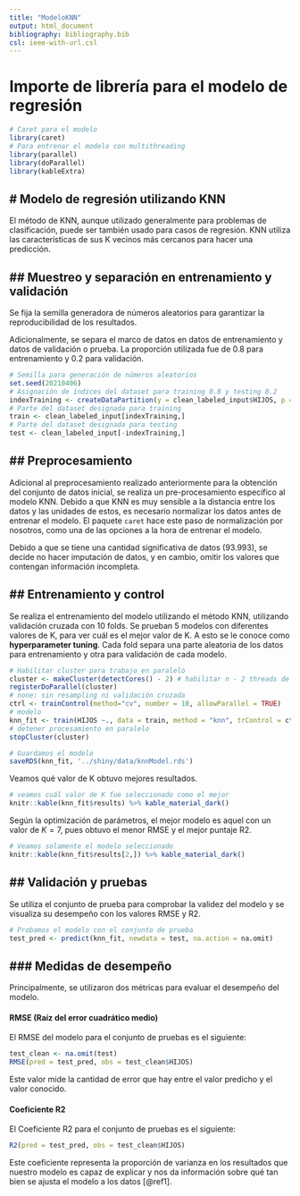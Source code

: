 ```yaml
---
title: "ModeloKNN"
output: html_document
bibliography: bibliography.bib
csl: ieee-with-url.csl
---
```

# Importe de librería para el modelo de regresión
```r
# Caret para el modelo
library(caret)
# Para entrenar el modelo con multithreading
library(parallel)
library(doParallel)
library(kableExtra)
```
# Modelo de regresión utilizando KNN
---
El método de KNN, aunque utilizado generalmente para problemas de clasificación, puede ser también usado para casos de regresión. KNN utiliza las características de sus K vecinos más cercanos para hacer una predicción.

## Muestreo y separación en entrenamiento y validación
---
Se fija la semilla generadora de números aleatorios para garantizar la reproducibilidad de los resultados.

Adicionalmente, se separa el marco de datos en datos de entrenamiento y datos de validación o prueba. La proporción utilizada fue de $0.8$ para entrenamiento y $0.2$ para validación.

```r
# Semilla para generación de números aleatorios
set.seed(20210406)
# Asignación de índices del dataset para training 0.8 y testing 0.2 
indexTraining <- createDataPartition(y = clean_labeled_input$HIJOS, p = 0.8, list = FALSE)
# Parte del dataset designada para training
train <- clean_labeled_input[indexTraining,]
# Parte del dataset designada para testing
test <- clean_labeled_input[-indexTraining,]
```

## Preprocesamiento
---
Adicional al preprocesamiento realizado anteriormente para la obtención del conjunto de datos inicial, se realiza un pre-procesamiento específico al modelo KNN. Debido a que KNN es muy sensible a la distancia entre los datos y las unidades de estos, es necesario normalizar los datos antes de entrenar el modelo. El paquete `caret` hace este paso de normalización por nosotros, como una de las opciones a la hora de entrenar el modelo.

Debido a que se tiene una cantidad significativa de datos $(93.993)$, se decide no hacer imputación de datos, y en cambio, omitir los valores que contengan información incompleta.

## Entrenamiento y control
---
Se realiza el entrenamiento del modelo utilizando el método KNN, utilizando validación cruzada con 10 folds. Se prueban 5 modelos con diferentes valores de K, para ver cuál es el mejor valor de K. A esto se le conoce como **hyperparameter tuning**. Cada fold separa una parte aleatoria de los datos para entrenamiento y otra para validación de cada modelo.
```r
# Habilitar cluster para trabajo en paralelo
cluster <- makeCluster(detectCores() - 2) # habilitar n - 2 threads de la cpu
registerDoParallel(cluster)
# none: sin resampling ni validación cruzada
ctrl <- trainControl(method="cv", number = 10, allowParallel = TRUE)
# modelo
knn_fit <- train(HIJOS ~., data = train, method = "knn", trControl = ctrl, preProcess = c("center","scale"), tuneLength = 5, na.action = na.omit)
# detener procesamiento en paralelo
stopCluster(cluster)
```
```r
# Guardamos el modelo
saveRDS(knn_fit, '../shiny/data/knnModel.rds')
```

Veamos qué valor de K obtuvo mejores resultados.

```r
# veamos cuál valor de K fue seleccionado como el mejor
knitr::kable(knn_fit$results) %>% kable_material_dark()
```

Según la optimización de parámetros, el mejor modelo es aquel con un valor de $K = 7$, pues obtuvo el menor RMSE y el mejor puntaje R2.

```r
# Veamos solamente el modelo seleccionado
knitr::kable(knn_fit$results[2,]) %>% kable_material_dark()
```
## Validación y pruebas
---
Se utiliza el conjunto de prueba para comprobar la validez del modelo y se visualiza su desempeño con los valores RMSE y R2.
```r
# Probamos el modelo con el conjunto de prueba
test_pred <- predict(knn_fit, newdata = test, na.action = na.omit)
```
### Medidas de desempeño
---
Principalmente, se utilizaron dos métricas para evaluar el desempeño del modelo.

#### RMSE (Raíz del error cuadrático medio)

El RMSE del modelo para el conjunto de pruebas es el siguiente:
```r
test_clean <- na.omit(test)
RMSE(pred = test_pred, obs = test_clean$HIJOS)
```
Este valor mide la cantidad de error que hay entre el valor predicho y el valor conocido.

#### Coeficiente R2

El Coeficiente R2 para el conjunto de pruebas es el siguiente:
```r
R2(pred = test_pred, obs = test_clean$HIJOS)
```

Este coeficiente representa la proporción de varianza en los resultados que nuestro modelo es capaz de explicar y nos da información sobre qué tan bien se ajusta el modelo a los datos [@ref1].